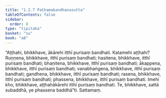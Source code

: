 ```yaml
---
title: "1.2.7 Paṭhamabandhanasutta"
tableOfContents: false
sidebar:
  order: 8
type: "tipitaka"
basket: "su"
book: "a8"
---
```



<DynamicBreadcrumb />

<Division number="17" book="a8" bookNo="17" page="38">

<Paragraph number="176" book="a8">
“Aṭṭhahi, bhikkhave, ākārehi itthī purisaṃ bandhati. Katamehi aṭṭhahi? Ruṇṇena, bhikkhave, itthī purisaṃ bandhati; hasitena, bhikkhave, itthī purisaṃ bandhati; bhaṇitena, bhikkhave, itthī purisaṃ bandhati; ākappena, bhikkhave, itthī purisaṃ bandhati; vanabhaṅgena, bhikkhave, itthī purisaṃ bandhati; gandhena, bhikkhave, itthī purisaṃ bandhati; rasena, bhikkhave, itthī purisaṃ bandhati; phassena, bhikkhave, itthī purisaṃ bandhati. Imehi kho, bhikkhave, aṭṭhahākārehi itthī purisaṃ bandhati. Te, bhikkhave, sattā subaddhā, ye phassena baddhā”ti.

</Paragraph>
</Division>

<Paragraph number="177" type="center" book="a8">
Sattamaṃ.
</Paragraph>